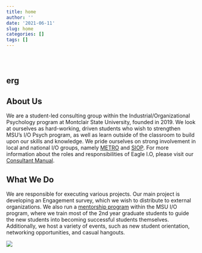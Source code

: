 ```yaml
---
title: home
author: ''
date: '2021-06-11'
slug: home
categories: []
tags: []
---
```


<div class="row" style="padding-top: 30px;">
<div class="col-sm-6">

# **erg**

## About Us
We are a student-led consulting group within the Industrial/Organizational Psychology program at Montclair State University, founded in 2019. We look at ourselves as hard-working, driven students who wish to strengthen MSU's I/O Psych program, as well as learn outside of the classroom to build upon our skills and knowledge. We pride ourselves on strong involvement in local and national I/O groups, namely [METRO](https://metroapppsych.com/) and [SIOP](https://siop.org). For more information about the roles and responsibilities of Eagle I.O, please visit our [Consultant Manual](https://bookdown.org/kulasj/eagleiomanual/). 

## What We Do
We are responsible for executing various projects. Our main project is developing an Engagement survey, which we wish to distribute to external organizations. We also run a [mentorship program](https://bookdown.org/kulasj/mentorship/) within the MSU I/O program, where we train most of the 2nd year graduate students to guide the new students into becoming successful students themselves. Additionally, we host a variety of events, such as new student orientation, networking opportunities, and casual hangouts. 

</div>
<div class="col-sm-6">

<a href = "https://eagle-io.weebly.com/">
![](images/erg5.png)
</a>
</div>
